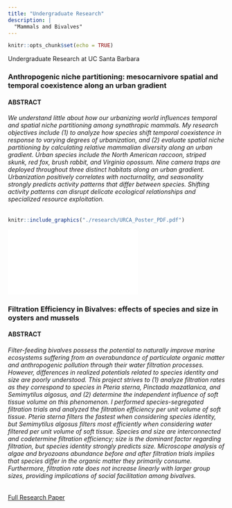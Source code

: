 ```yaml
---
title: "Undergraduate Research"
description: |
  "Mammals and Bivalves"
---
```


```r
knitr::opts_chunk$set(echo = TRUE)
```

Undergraduate Research at UC Santa Barbara

### Anthropogenic niche partitioning: mesocarnivore spatial and temporal coexistence along an urban gradient

#### ABSTRACT

###### We understand little about how our urbanizing world influences temporal and spatial niche partitioning among synathropic mammals. My research objectives include (1) to analyze how species shift temporal coexistence in response to varying degrees of urbanization, and (2) evaluate spatial niche partitioning by calculating relative mammalian diversity along an urban gradient. Urban species include the North American raccoon, striped skunk, red fox, brush rabbit, and Virginia opossum. Nine camera traps are deployed throughout three distinct habitats along an urban gradient. Urbanization positively correlates with nocturnality, and seasonality strongly predicts activity patterns that differ between species. Shifting activity patterns can disrupt delicate ecological relationships and specialized resource exploitation.

```r
knitr::include_graphics("./research/URCA_Poster_PDF.pdf")

```

![](research/URCA_Poster_PDF.pdf)

### Filtration Efficiency in Bivalves: effects of species and size in oysters and mussels

#### ABSTRACT
###### Filter-feeding bivalves possess the potential to naturally improve marine ecosystems suffering from an overabundance of particulate organic matter and anthropogenic pollution through their water filtration processes. However, differences in realized potentials related to species identity and size are poorly understood. This project strives to (1) analyze filtration rates as they correspond to species in *Pteria sterna*, *Pinctada mazatlanica*, and *Semimytilus algosus*, and (2) determine the independent influence of soft tissue volume on this phenomenon. I performed species-segregated filtration trials and analyzed the filtration efficiency per unit volume of soft tissue. *Pteria sterna* filters the fastest when considering species identity, but *Semimytilus algosus* filters most efficiently when considering water filtered per unit volume of soft tissue. Species and size are interconnected and codetermine filtration efficiency; size is the dominant factor regarding filtration, but species identity strongly predicts size. Microscope analysis of algae and bryozoans abundance before and after filtration trials implies that species differ in the organic matter they primarily consume. Furthermore, filtration rate does not increase linearly with larger group sizes, providing implications of social facilitation among bivalves.

[Full Research Paper](research/Juliets_Final_Bivalve_Paper_html_copy.html)

